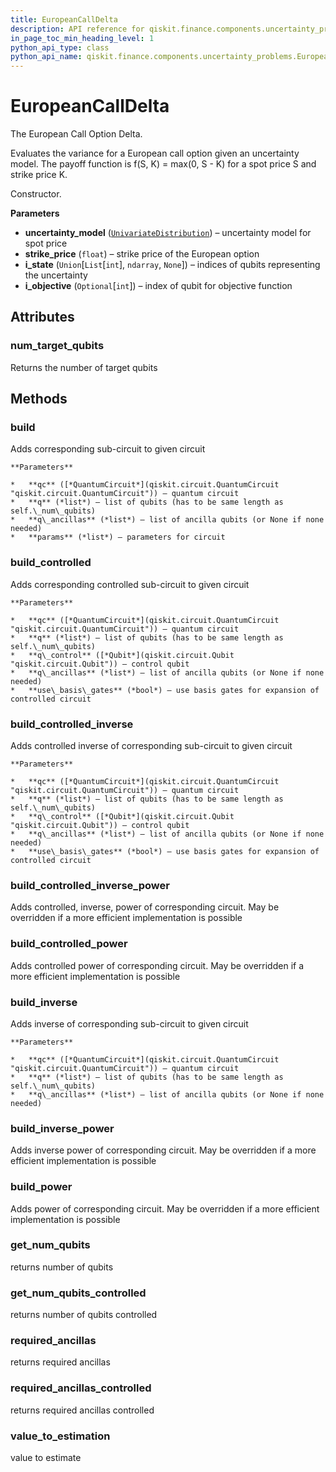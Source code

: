 ```yaml
---
title: EuropeanCallDelta
description: API reference for qiskit.finance.components.uncertainty_problems.EuropeanCallDelta
in_page_toc_min_heading_level: 1
python_api_type: class
python_api_name: qiskit.finance.components.uncertainty_problems.EuropeanCallDelta
---
```


# EuropeanCallDelta

<Class id="qiskit.finance.components.uncertainty_problems.EuropeanCallDelta" isDedicatedPage={true} github="https://github.com/qiskit-community/qiskit-aqua/tree/stable/0.7/qiskit/finance/components/uncertainty_problems/european_call_delta.py" signature="EuropeanCallDelta(uncertainty_model, strike_price, i_state=None, i_objective=None)" modifiers="class">
  The European Call Option Delta.

  Evaluates the variance for a European call option given an uncertainty model. The payoff function is f(S, K) = max(0, S - K) for a spot price S and strike price K.

  Constructor.

  **Parameters**

  *   **uncertainty\_model** ([`UnivariateDistribution`](qiskit.aqua.components.uncertainty_models.UnivariateDistribution "qiskit.aqua.components.uncertainty_models.univariate_distribution.UnivariateDistribution")) – uncertainty model for spot price
  *   **strike\_price** (`float`) – strike price of the European option
  *   **i\_state** (`Union`\[`List`\[`int`], `ndarray`, `None`]) – indices of qubits representing the uncertainty
  *   **i\_objective** (`Optional`\[`int`]) – index of qubit for objective function

  ## Attributes

  <span id="europeancalldelta-num-target-qubits" />

  ### num\_target\_qubits

  <Attribute id="qiskit.finance.components.uncertainty_problems.EuropeanCallDelta.num_target_qubits">
    Returns the number of target qubits
  </Attribute>

  ## Methods

  <span id="europeancalldelta-build" />

  ### build

  <Function id="qiskit.finance.components.uncertainty_problems.EuropeanCallDelta.build" signature="EuropeanCallDelta.build(qc, q, q_ancillas=None, params=None)">
    Adds corresponding sub-circuit to given circuit

    **Parameters**

    *   **qc** ([*QuantumCircuit*](qiskit.circuit.QuantumCircuit "qiskit.circuit.QuantumCircuit")) – quantum circuit
    *   **q** (*list*) – list of qubits (has to be same length as self.\_num\_qubits)
    *   **q\_ancillas** (*list*) – list of ancilla qubits (or None if none needed)
    *   **params** (*list*) – parameters for circuit
  </Function>

  <span id="europeancalldelta-build-controlled" />

  ### build\_controlled

  <Function id="qiskit.finance.components.uncertainty_problems.EuropeanCallDelta.build_controlled" signature="EuropeanCallDelta.build_controlled(qc, q, q_control, q_ancillas=None, use_basis_gates=True)">
    Adds corresponding controlled sub-circuit to given circuit

    **Parameters**

    *   **qc** ([*QuantumCircuit*](qiskit.circuit.QuantumCircuit "qiskit.circuit.QuantumCircuit")) – quantum circuit
    *   **q** (*list*) – list of qubits (has to be same length as self.\_num\_qubits)
    *   **q\_control** ([*Qubit*](qiskit.circuit.Qubit "qiskit.circuit.Qubit")) – control qubit
    *   **q\_ancillas** (*list*) – list of ancilla qubits (or None if none needed)
    *   **use\_basis\_gates** (*bool*) – use basis gates for expansion of controlled circuit
  </Function>

  <span id="europeancalldelta-build-controlled-inverse" />

  ### build\_controlled\_inverse

  <Function id="qiskit.finance.components.uncertainty_problems.EuropeanCallDelta.build_controlled_inverse" signature="EuropeanCallDelta.build_controlled_inverse(qc, q, q_control, q_ancillas=None, use_basis_gates=True)">
    Adds controlled inverse of corresponding sub-circuit to given circuit

    **Parameters**

    *   **qc** ([*QuantumCircuit*](qiskit.circuit.QuantumCircuit "qiskit.circuit.QuantumCircuit")) – quantum circuit
    *   **q** (*list*) – list of qubits (has to be same length as self.\_num\_qubits)
    *   **q\_control** ([*Qubit*](qiskit.circuit.Qubit "qiskit.circuit.Qubit")) – control qubit
    *   **q\_ancillas** (*list*) – list of ancilla qubits (or None if none needed)
    *   **use\_basis\_gates** (*bool*) – use basis gates for expansion of controlled circuit
  </Function>

  <span id="europeancalldelta-build-controlled-inverse-power" />

  ### build\_controlled\_inverse\_power

  <Function id="qiskit.finance.components.uncertainty_problems.EuropeanCallDelta.build_controlled_inverse_power" signature="EuropeanCallDelta.build_controlled_inverse_power(qc, q, q_control, power, q_ancillas=None, use_basis_gates=True)">
    Adds controlled, inverse, power of corresponding circuit. May be overridden if a more efficient implementation is possible
  </Function>

  <span id="europeancalldelta-build-controlled-power" />

  ### build\_controlled\_power

  <Function id="qiskit.finance.components.uncertainty_problems.EuropeanCallDelta.build_controlled_power" signature="EuropeanCallDelta.build_controlled_power(qc, q, q_control, power, q_ancillas=None, use_basis_gates=True)">
    Adds controlled power of corresponding circuit. May be overridden if a more efficient implementation is possible
  </Function>

  <span id="europeancalldelta-build-inverse" />

  ### build\_inverse

  <Function id="qiskit.finance.components.uncertainty_problems.EuropeanCallDelta.build_inverse" signature="EuropeanCallDelta.build_inverse(qc, q, q_ancillas=None)">
    Adds inverse of corresponding sub-circuit to given circuit

    **Parameters**

    *   **qc** ([*QuantumCircuit*](qiskit.circuit.QuantumCircuit "qiskit.circuit.QuantumCircuit")) – quantum circuit
    *   **q** (*list*) – list of qubits (has to be same length as self.\_num\_qubits)
    *   **q\_ancillas** (*list*) – list of ancilla qubits (or None if none needed)
  </Function>

  <span id="europeancalldelta-build-inverse-power" />

  ### build\_inverse\_power

  <Function id="qiskit.finance.components.uncertainty_problems.EuropeanCallDelta.build_inverse_power" signature="EuropeanCallDelta.build_inverse_power(qc, q, power, q_ancillas=None)">
    Adds inverse power of corresponding circuit. May be overridden if a more efficient implementation is possible
  </Function>

  <span id="europeancalldelta-build-power" />

  ### build\_power

  <Function id="qiskit.finance.components.uncertainty_problems.EuropeanCallDelta.build_power" signature="EuropeanCallDelta.build_power(qc, q, power, q_ancillas=None)">
    Adds power of corresponding circuit. May be overridden if a more efficient implementation is possible
  </Function>

  <span id="europeancalldelta-get-num-qubits" />

  ### get\_num\_qubits

  <Function id="qiskit.finance.components.uncertainty_problems.EuropeanCallDelta.get_num_qubits" signature="EuropeanCallDelta.get_num_qubits()">
    returns number of qubits
  </Function>

  <span id="europeancalldelta-get-num-qubits-controlled" />

  ### get\_num\_qubits\_controlled

  <Function id="qiskit.finance.components.uncertainty_problems.EuropeanCallDelta.get_num_qubits_controlled" signature="EuropeanCallDelta.get_num_qubits_controlled()">
    returns number of qubits controlled
  </Function>

  <span id="europeancalldelta-required-ancillas" />

  ### required\_ancillas

  <Function id="qiskit.finance.components.uncertainty_problems.EuropeanCallDelta.required_ancillas" signature="EuropeanCallDelta.required_ancillas()">
    returns required ancillas
  </Function>

  <span id="europeancalldelta-required-ancillas-controlled" />

  ### required\_ancillas\_controlled

  <Function id="qiskit.finance.components.uncertainty_problems.EuropeanCallDelta.required_ancillas_controlled" signature="EuropeanCallDelta.required_ancillas_controlled()">
    returns required ancillas controlled
  </Function>

  <span id="europeancalldelta-value-to-estimation" />

  ### value\_to\_estimation

  <Function id="qiskit.finance.components.uncertainty_problems.EuropeanCallDelta.value_to_estimation" signature="EuropeanCallDelta.value_to_estimation(value)">
    value to estimate
  </Function>
</Class>

